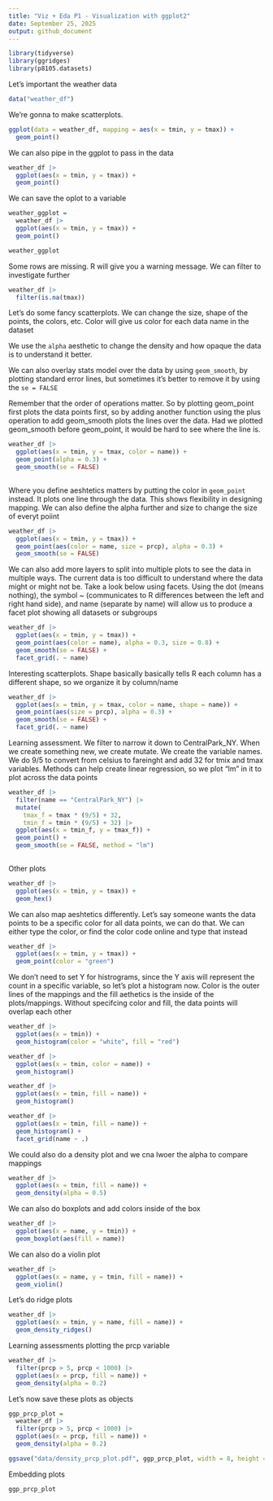 ```yaml
---
title: "Viz + Eda P1 - Visualization with ggplot2"
date: September 25, 2025
output: github_document
---
```


```r
library(tidyverse)
library(ggridges)
library(p8105.datasets)
```

Let's important the weather data

```r
data("weather_df")
```

We're gonna to make scatterplots.

```r
ggplot(data = weather_df, mapping = aes(x = tmin, y = tmax)) +
  geom_point()
```

We can also pipe in the ggplot to pass in the data

```r
weather_df |> 
  ggplot(aes(x = tmin, y = tmax)) +
  geom_point()
```

We can save the oplot to a variable

```r
weather_ggplot =
  weather_df |> 
  ggplot(aes(x = tmin, y = tmax)) +
  geom_point()

weather_ggplot
```

Some rows are missing. R will give you a warning message. We can filter to investigate further

```r
weather_df |> 
  filter(is.na(tmax))
```

Let's do some fancy scatterplots. We can change the size, shape of the points, the colors, etc. Color will give us color for each data name in the dataset

We use the `alpha` aesthetic to change the density and how opaque the data is to understand it better.

We can also overlay stats model over the data by using `geom_smooth`, by plotting standard error lines, but sometimes it's better to remove it by using the `se = FALSE`

Remember that the order of operations matter. So by plotting geom_point first plots the data points first, so by adding another function using the plus operation to add geom_smooth plots the lines over the data. Had we plotted geom_smooth before geom_point, it would be hard to see where the line is.

```r
weather_df |> 
  ggplot(aes(x = tmin, y = tmax, color = name)) +
  geom_point(alpha = 0.3) +
  geom_smooth(se = FALSE)
  
```

Where you define aeshtetics matters by putting the color in `geom_point` instead. It plots one line through the data. This shows flexibility in designing mapping. We can also define the alpha further and size to change the size of everyt poiint

```r
weather_df |> 
  ggplot(aes(x = tmin, y = tmax)) +
  geom_point(aes(color = name, size = prcp), alpha = 0.3) +
  geom_smooth(se = FALSE)
```

We can also add more layers to split into multiple plots to see the data in multiple ways. The current data is too difficult to understand where the data might or might not be. Take a look below using facets. Using the dot (means nothing), the symbol ~ (communicates to R differences between the left and right hand side), and name (separate by name) will allow us to produce a facet plot showing all datasets or subgroups

```r
weather_df |> 
  ggplot(aes(x = tmin, y = tmax)) +
  geom_point(aes(color = name), alpha = 0.3, size = 0.8) +
  geom_smooth(se = FALSE) +
  facet_grid(. ~ name)
```

Interesting scatterplots. Shape basically basically tells R each column has a different shape, so we organize it by column/name

```r
weather_df |> 
  ggplot(aes(x = tmin, y = tmax, color = name, shape = name)) +
  geom_point(aes(size = prcp), alpha = 0.3) +
  geom_smooth(se = FALSE) +
  facet_grid(. ~ name)
```

Learning assessment. We filter to narrow it down to CentralPark_NY. When we create something new, we create mutate. We create the variable names. We do 9/5 to convert from celsius to fareinght and add 32 for tmix and tmax variables. Methods can help create linear regression, so we plot "lm" in it to plot across the data points

```r
weather_df |> 
  filter(name == "CentralPark_NY") |> 
  mutate(
    tmax_f = tmax * (9/5) + 32,
    tmin_f = tmin * (9/5) + 32) |> 
  ggplot(aes(x = tmin_f, y = tmax_f)) +
  geom_point() +
  geom_smooth(se = FALSE, method = "lm")
  
```

Other plots

```r
weather_df |> 
  ggplot(aes(x = tmin, y = tmax)) +
  geom_hex()
```

We can also map aeshtetics differently. Let's say someone wants the data points to be a specific color for all data points, we can do that. We can either type the color, or find the color code online and type that instead

```r
weather_df |> 
  ggplot(aes(x = tmin, y = tmax)) +
  geom_point(color = "green")
```

We don't need to set Y for histrograms, since the Y axis will represent the count in a specific variable, so let's plot a histogram now. Color is the outer lines of the mappings and the fill aethetics is the inside of the plots/mappings. Without specifcing color and fill, the data points will overlap each other

```r
weather_df |> 
  ggplot(aes(x = tmin)) +
  geom_histogram(color = "white", fill = "red")

weather_df |> 
  ggplot(aes(x = tmin, color = name)) +
  geom_histogram()

weather_df |> 
  ggplot(aes(x = tmin, fill = name)) +
  geom_histogram()

weather_df |> 
  ggplot(aes(x = tmin, fill = name)) +
  geom_histogram() +
  facet_grid(name ~ .)
```

We could also do a density plot and we cna lwoer the alpha to compare mappings

```r
weather_df |> 
  ggplot(aes(x = tmin, fill = name)) +
  geom_density(alpha = 0.5)
```

We can also do boxplots and add colors inside of the box

```r
weather_df |> 
  ggplot(aes(x = name, y = tmin)) +
  geom_boxplot(aes(fill = name))
```

We can also do a violin plot

```r
weather_df |> 
  ggplot(aes(x = name, y = tmin, fill = name)) +
  geom_violin()
```

Let's do ridge plots

```r
weather_df |> 
  ggplot(aes(x = tmin, y = name, fill = name)) +
  geom_density_ridges()
```


Learning assessments plotting the prcp variable

```r
weather_df |> 
  filter(prcp > 5, prcp < 1000) |> 
  ggplot(aes(x = prcp, fill = name)) +
  geom_density(alpha = 0.2)
```

Let's now save these plots as objects

```r
ggp_prcp_plot =
  weather_df |> 
  filter(prcp > 5, prcp < 1000) |> 
  ggplot(aes(x = prcp, fill = name)) +
  geom_density(alpha = 0.2)

ggsave("data/density_prcp_plot.pdf", ggp_prcp_plot, width = 8, height = 6)
```

Embedding plots

```r
ggp_prcp_plot
```

